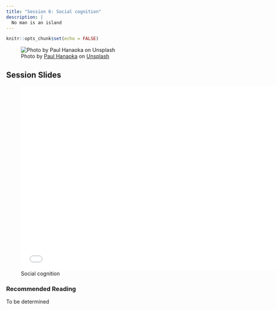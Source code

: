 ```yaml
---
title: "Session 6: Social cognition"
description: |
  No man is an island
---
```


```r
knitr::opts_chunk$set(echo = FALSE)
```

![<span>Photo by <a href="https://unsplash.com/@plhnk?utm_content=creditCopyText&utm_medium=referral&utm_source=unsplash">Paul Hanaoka</a> on <a href="https://unsplash.com/photos/woman-carrying-baby-in-striped-shirt-a104tlUezug?utm_content=creditCopyText&utm_medium=referral&utm_source=unsplash">Unsplash</a></span>](photos/paul-hanaoka-a104tlUezug-unsplash.jpg)

## Session Slides 

![Social cognition](presentations/KPII_session6.pdf){width=700px height=500px}

### Recommended Reading

To be determined